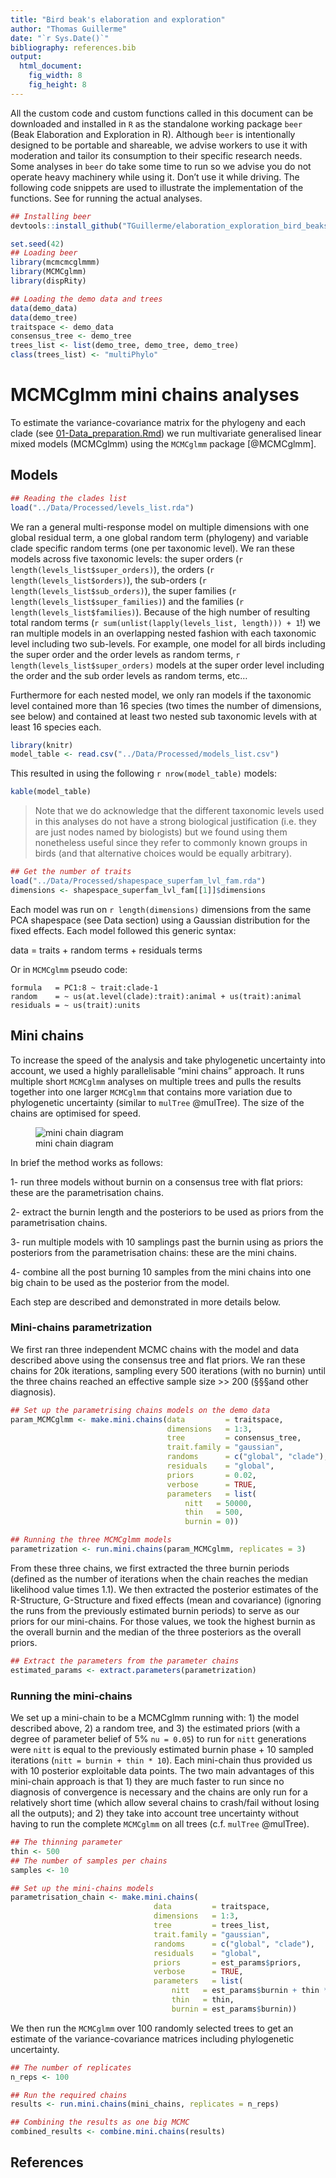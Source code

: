 ```yaml
---
title: "Bird beak's elaboration and exploration"
author: "Thomas Guillerme"
date: "`r Sys.Date()`"
bibliography: references.bib
output:
  html_document:
    fig_width: 8
    fig_height: 8
---
```


All the custom code and custom functions called in this document can be downloaded and installed in `R` as the standalone working package `beer` (Beak Elaboration and Exploration in R).
Although `beer` is intentionally designed to be portable and shareable, we advise workers to use it with moderation and tailor its consumption to their specific research needs.
Some analyses in `beer` do take some time to run so we advise you do not operate heavy machinery while using it.
Don't use it while driving.
The following code snippets are used to illustrate the implementation of the functions.
See <!-- §§§run_replicates_script --> for running the actual analyses.


```r
## Installing beer
devtools::install_github("TGuillerme/elaboration_exploration_bird_beaks/mcmcmcglmmm")
```

```r
set.seed(42)
## Loading beer
library(mcmcmcglmmm)
library(MCMCglmm)
library(dispRity)

## Loading the demo data and trees
data(demo_data)
data(demo_tree)
traitspace <- demo_data
consensus_tree <- demo_tree
trees_list <- list(demo_tree, demo_tree, demo_tree)
class(trees_list) <- "multiPhylo"
```

# MCMCglmm mini chains analyses

To estimate the variance-covariance matrix for the phylogeny and each clade (see [01-Data_preparation.Rmd](01-Data_preparation.Rmd)) we run multivariate generalised linear mixed models (MCMCglmm) using the `MCMCglmm` package [@MCMCglmm].

## Models


```r
## Reading the clades list
load("../Data/Processed/levels_list.rda")
```

We ran a general multi-response model on multiple dimensions with one global residual term, a one global random term (phylogeny) and variable clade specific random terms (one per taxonomic level).
We ran these models across five taxonomic levels: the super orders (`r length(levels_list$super_orders)`), the orders (`r length(levels_list$orders)`), the sub-orders (`r length(levels_list$sub_orders)`), the super families (`r length(levels_list$super_families)`) and the families (`r length(levels_list$families)`).
Because of the high number of resulting total random terms (`r sum(unlist(lapply(levels_list, length))) + 1`!) we ran multiple models in an overlapping nested fashion with each taxonomic level including two sub-levels.
For example, one model for all birds including the super order and the order levels as random terms, `r length(levels_list$super_orders)` models at the super order level including the order and the sub order levels as random terms, etc...

Furthermore for each nested model, we only ran models if the taxonomic level contained more than 16 species (two times the number of dimensions, see below) and contained at least two nested sub taxonomic levels with at least 16 species each.

```r
library(knitr)
model_table <- read.csv("../Data/Processed/models_list.csv")
```

This resulted in using the following `r nrow(model_table)` models:

```r
kable(model_table)
```

> Note that we do acknowledge that the different taxonomic levels used in this analyses do not have a strong biological justification (i.e. they are just nodes named by biologists) but we found using them nonetheless useful since they refer to commonly known groups in birds (and that alternative choices would be equally arbitrary).

```r
## Get the number of traits
load("../Data/Processed/shapespace_superfam_lvl_fam.rda")
dimensions <- shapespace_superfam_lvl_fam[[1]]$dimensions
```

Each model was run on `r length(dimensions)` dimensions from the same PCA shapespace (see Data section) <!-- TG:TODO --> using a Gaussian distribution for the fixed effects.
Each model followed this generic syntax:

data = traits + random terms + residuals terms

Or in `MCMCglmm` pseudo code:

```
formula   = PC1:8 ~ trait:clade-1
random    = ~ us(at.level(clade):trait):animal + us(trait):animal
residuals = ~ us(trait):units
```
<!-- TG:TODO: explain that much better) -->

## Mini chains

To increase the speed of the analysis and take phylogenetic uncertainty into account, we used a highly parallelisable "mini chains" approach.
It runs multiple short `MCMCglmm` analyses on multiple trees and pulls the results together into one larger `MCMCglmm` that contains more variation due to phylogenetic uncertainty (similar to `mulTree` @mulTree).
The size of the chains are optimised for speed.


![mini chain diagram](../Manuscript/Figures/mini-chains_diagram.png "Mini chains diagram")


In brief the method works as follows:
 
 1- run three models without burnin on a consensus tree with flat priors: these are the parametrisation chains.
 
 2- extract the burnin length and the posteriors to be used as priors from the parametrisation chains.
 
 3- run multiple models with 10 samplings past the burnin using as priors the posteriors from the parametrisation chains: these are the mini chains.
 
 4- combine all the post burning 10 samples from the mini chains into one big chain to be used as the posterior from the model.

Each step are described and demonstrated in more details below.

### Mini-chains parametrization

We first ran three independent MCMC chains with the model and data described above using the consensus tree and flat priors.
We ran these chains for 20k iterations, sampling every 500 iterations (with no burnin) until the three chains reached an effective sample size >> 200 (§§§and other diagnosis). 
<!-- TG: TODO! -->
 
```r
## Set up the parametrising chains models on the demo data
param_MCMCglmm <- make.mini.chains(data         = traitspace,
                                   dimensions   = 1:3,
                                   tree         = consensus_tree,
                                   trait.family = "gaussian",
                                   randoms      = c("global", "clade"),
                                   residuals    = "global",
                                   priors       = 0.02,
                                   verbose      = TRUE,
                                   parameters   = list(
                                       nitt   = 50000,
                                       thin   = 500,
                                       burnin = 0))

## Running the three MCMCglmm models
parametrization <- run.mini.chains(param_MCMCglmm, replicates = 3)
```

From these three chains, we first extracted the three burnin periods (defined as the number of iterations when the chain reaches the median likelihood value times 1.1).
We then extracted the posterior estimates of the R-Structure, G-Structure and fixed effects (mean and covariance) (ignoring the runs from the previously estimated burnin periods) to serve as our priors for our mini-chains. 
For those values, we took the highest burnin as the overall burnin and the median of the three posteriors as the overall priors.

```r
## Extract the parameters from the parameter chains
estimated_params <- extract.parameters(parametrization)
```

### Running the mini-chains

We set up a mini-chain to be a MCMCglmm running with:
  1) the model described above,
  2) a random tree, and
  3) the estimated priors (with a degree of parameter belief of 5% `nu = 0.05`) to run for `nitt` generations were `nitt` is equal to the previously estimated burnin phase + 10 sampled iterations (`nitt = burnin + thin * 10`).
Each mini-chain thus provided us with 10 posterior exploitable data points.
The two main advantages of this mini-chain approach is that
  1) they are much faster to run since no diagnosis of convergence is necessary and the chains are only run for a relatively short time (which allow several chains to crash/fail without losing all the outputs); and
  2) they take into account tree uncertainty without having to run the complete `MCMCglmm` on all trees (c.f. `mulTree` @mulTree).


```r

## The thinning parameter
thin <- 500
## The number of samples per chains
samples <- 10

## Set up the mini-chains models
parametrisation_chain <- make.mini.chains(
                                data         = traitspace,
                                dimensions   = 1:3,
                                tree         = trees_list,
                                trait.family = "gaussian",
                                randoms      = c("global", "clade"),
                                residuals    = "global",
                                priors       = est_params$priors,
                                verbose      = TRUE,
                                parameters   = list(
                                    nitt   = est_params$burnin + thin * samples,
                                    thin   = thin,
                                    burnin = est_params$burnin))
```

We then run the `MCMCglmm` over 100 randomly selected trees to get an estimate of the variance-covariance matrices including phylogenetic uncertainty.

```r
## The number of replicates
n_reps <- 100

## Run the required chains
results <- run.mini.chains(mini_chains, replicates = n_reps)

## Combining the results as one big MCMC
combined_results <- combine.mini.chains(results)
```



<!-- 

#### Number of runs optimisation (TO BE DEVELOPED?)

```r
## Function for running one mini chain on a random tree (and saving the results)
fun.mini.chains <- function() {
    run.mini.chains(mini_chains, replicates = 1, path = "../Data/Processed/MCMC/", file.name = "mini.chains")
}
```

To make sure we reached consistent results, we run the set of N mini-chains were N was determined using the following variance optimisation algorithm.
 
 * 1. run an initial $N = 20$ chains;
 * 2. estimate the $V_{1}$, the pooled variances for each parameters in the chain (V1 is a vector of length §§§);
 * 3. update N to N = N * 1.05 and run an additional 5% chains;
 * 4. estimate $V_{2}$, the pooled variances for each parameters in the chain;
 * 5. calculate $\Delta_V$, the absolute change between $V_{1}$ and $V_{2}$ as ($\sqrt{(\frac{V_{1}}/{V_{2}} - 1)^{2}}$).
 * 6. If $\Delta_V < 0.05$ (meaning an increase of 5% of the replicates resulted in an increase of the parameters of less than 5%), the desired number of mini-chains is reached. Else, set $V_{1} = V_{2}$ and repeat from step 3.


```r
## The summary function

```


After reaching the desired $N$ chains, we pulled all the posterior estimates together back into a "standard" big MCMCglmm with a posterior distribution including the effective results and the phylogenetic uncertainty.

-->

## References
